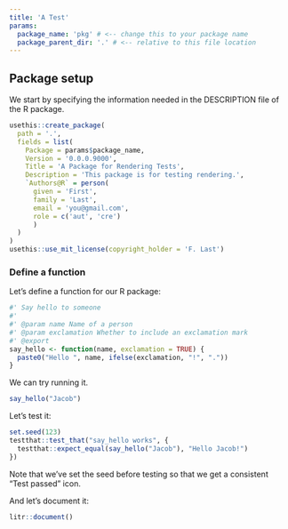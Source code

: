 ```yaml
---
title: 'A Test'
params:
  package_name: 'pkg' # <-- change this to your package name
  package_parent_dir: '.' # <-- relative to this file location
---
```


## Package setup

We start by specifying the information needed in the DESCRIPTION file of the R package.

```r
usethis::create_package(
  path = '.',
  fields = list(
    Package = params$package_name,
    Version = '0.0.0.9000',
    Title = 'A Package for Rendering Tests',
    Description = 'This package is for testing rendering.',
    `Authors@R` = person(
      given = 'First',
      family = 'Last',
      email = 'you@gmail.com',
      role = c('aut', 'cre')
      )
  )
)
usethis::use_mit_license(copyright_holder = 'F. Last')
```


### Define a function

Let's define a function for our R package:

```r
#' Say hello to someone
#' 
#' @param name Name of a person
#' @param exclamation Whether to include an exclamation mark
#' @export 
say_hello <- function(name, exclamation = TRUE) {
  paste0("Hello ", name, ifelse(exclamation, "!", "."))
}
```

We can try running it.

```r
say_hello("Jacob")
```

Let's test it:

```r
set.seed(123)
testthat::test_that("say_hello works", {
  testthat::expect_equal(say_hello("Jacob"), "Hello Jacob!")
})
```

Note that we've set the seed before testing so that we get a consistent "Test passed" icon.

And let's document it:

```r
litr::document()
```
